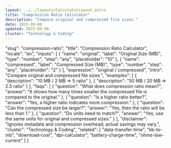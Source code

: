 ```yaml
---
layout: ../../layouts/CalculatorLayout.astro
title: "Compression Ratio Calculator"
description: "Compare original and compressed file sizes."
date: 2025-09-08
updated: 2025-09-08
cluster: "Technology & Coding"
---
```


  "slug": "compression-ratio",
  "title": "Compression Ratio Calculator",
  "locale": "en",
  "inputs": [
    {
      "name": "original",
      "label": "Original Size (MB)",
      "type": "number",
      "step": "any",
      "placeholder": "10"
    },
    {
      "name": "compressed",
      "label": "Compressed Size (MB)",
      "type": "number",
      "step": "any",
      "placeholder": "2"
    }
  ],
  "expression": "original / compressed",
  "intro": "Compare original and compressed file sizes.",
  "examples": [
    {
      "description": "10 MB / 2 MB ⇒ 5 ratio"
    },
    {
      "description": "50 MB / 20 MB ⇒ 2.5 ratio"
    }
  ],
  "faqs": [
    {
      "question": "What does compression ratio mean?",
      "answer": "It shows how many times smaller the compressed file is compared to the original."
    },
    {
      "question": "Is a higher ratio better?",
      "answer": "Yes, a higher ratio indicates more compression."
    },
    {
      "question": "Can the compressed size be larger?",
      "answer": "Yes, then the ratio will be less than 1."
    },
    {
      "question": "Do units need to match?",
      "answer": "Yes, use the same units for original and compressed sizes."
    }
  ],
  "disclaimer": "Ignores metadata and compression overhead; actual savings may vary.",
  "cluster": "Technology & Coding",
  "related": [
    "data-transfer-time",
    "kb-to-mb",
    "download-cost",
    "dpi-calculator",
    "battery-charge-time",
    "ohms-law-current"
  ]
}

<Calculator schema={schema} />
